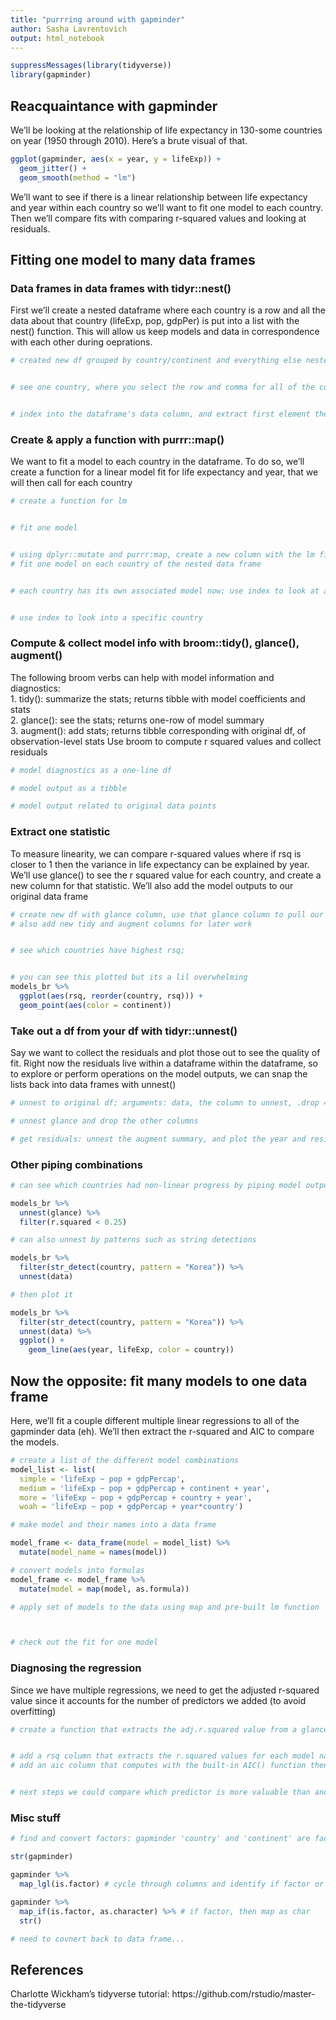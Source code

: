 ```yaml
---
title: "purrring around with gapminder"
author: Sasha Lavrentovich 
output: html_notebook
---
```



```r
suppressMessages(library(tidyverse))
library(gapminder)
```


## Reacquaintance with gapminder 

We'll be looking at the relationship of life expectancy in 130-some countries on year (1950 through 2010). Here's a brute visual of that.  

```r
ggplot(gapminder, aes(x = year, y = lifeExp)) + 
  geom_jitter() + 
  geom_smooth(method = "lm")
```

We'll want to see if there is a linear relationship between life expectancy and year within each country so we'll want to fit one model to each country. Then we'll compare fits with comparing r-squared values and looking at residuals. 

## Fitting one model to many data frames 

### Data frames in data frames with tidyr::nest() 
First we'll create a nested dataframe where each country is a row and all the data about that country (lifeExp, pop, gdpPer) is put into a list with the nest() function. This will allow us keep models and data in correspondence with each other during oeprations. 

```r
# created new df grouped by country/continent and everything else nested 


# see one country, where you select the row and comma for all of the columns; see structure of new df 


# index into the dataframe's data column, and extract first element there, which turns out to be the data associated with Afghanistan 

```

### Create & apply a function with purrr::map()
We want to fit a model to each country in the dataframe. To do so, we'll create a function for a linear model fit for life expectancy and year, that we will then call for each country 

```r

# create a function for lm 


# fit one model 


# using dplyr::mutate and purrr:map, create a new column with the lm fit on each country's data row 
# fit one model on each country of the nested data frame


# each country has its own associated model now; use index to look at a specific country 


# use index to look into a specific country 


```

### Compute & collect model info with broom::tidy(), glance(), augment()
The following broom verbs can help with model information and diagnostics:  
1. tidy(): summarize the stats; returns tibble with model coefficients and stats  
2. glance(): see the stats; returns one-row of model summary  
3. augment(): add stats; returns tibble corresponding with original df, of observation-level stats 
Use broom to compute r squared values and collect residuals


```r
# model diagnostics as a one-line df

# model output as a tibble 

# model output related to original data points 

```

### Extract one statistic 
To measure linearity, we can compare r-squared values where if rsq is closer to 1 then the variance in life expectancy can be explained by year. We'll use glance() to see the r squared value for each country, and create a new column for that statistic. We'll also add the model outputs to our original data frame 

```r

# create new df with glance column, use that glance column to pull our the r.squared using map_dbl
# also add new tidy and augment columns for later work 


# see which countries have highest rsq; 


# you can see this plotted but its a lil overwhelming 
models_br %>% 
  ggplot(aes(rsq, reorder(country, rsq))) + 
  geom_point(aes(color = continent))

```

### Take out a df from your df with tidyr::unnest()
Say we want to collect the residuals and plot those out to see the quality of fit. Right now the residuals live within a dataframe within the dataframe, so to explore or perform operations on the model outputs, we can snap the lists back into data frames with unnest() 

```r

# unnest to original df; arguments: data, the column to unnest, .drop = true if you want to drop the other columns 

# unnest glance and drop the other columns 

# get residuals: unnest the augment summary, and plot the year and residuals by country, and facetted by continent 

```

### Other piping combinations  

```r

# can see which countries had non-linear progress by piping model outputs into other dplyr verbs 

models_br %>% 
  unnest(glance) %>% 
  filter(r.squared < 0.25)

# can also unnest by patterns such as string detections

models_br %>% 
  filter(str_detect(country, pattern = "Korea")) %>% 
  unnest(data)

# then plot it 

models_br %>% 
  filter(str_detect(country, pattern = "Korea")) %>% 
  unnest(data) %>% 
  ggplot() + 
    geom_line(aes(year, lifeExp, color = country))

```


## Now the opposite: fit many models to one data frame 

Here, we'll fit a couple different multiple linear regressions to all of the gapminder data (eh). We'll then extract the r-squared and AIC to compare the models. 
```r
# create a list of the different model combinations 
model_list <- list(
  simple = 'lifeExp ~ pop + gdpPercap', 
  medium = 'lifeExp ~ pop + gdpPercap + continent + year', 
  more = 'lifeExp ~ pop + gdpPercap + country + year', 
  woah = 'lifeExp ~ pop + gdpPercap + year*country')

# make model and their names into a data frame

model_frame <- data_frame(model = model_list) %>% 
  mutate(model_name = names(model))

# convert models into formulas 
model_frame <- model_frame %>% 
  mutate(model = map(model, as.formula))

# apply set of models to the data using map and pre-built lm function 



# check out the fit for one model 

```

### Diagnosing the regression

Since we have multiple regressions, we need to get the adjusted r-squared value since it accounts for the number of predictors we added (to avoid overfitting)


```r
# create a function that extracts the adj.r.squared value from a glance 


# add a rsq column that extracts the r.squared values for each model name 
# add an aic column that computes with the built-in AIC() function then arrange by AIC 


# next steps we could compare which predictor is more valuable than another with step wise comparison.. or cross-validate on fake data 

```

### Misc stuff 

```r

# find and convert factors: gapminder 'country' and 'continent' are factors but probably should be characters 

str(gapminder)

gapminder %>% 
  map_lgl(is.factor) # cycle through columns and identify if factor or not 

gapminder %>%  
  map_if(is.factor, as.character) %>% # if factor, then map as char 
  str()

# need to covnert back to data frame... 

```


## References 

Charlotte Wickham's tidyverse tutorial: https://github.com/rstudio/master-the-tidyverse 





